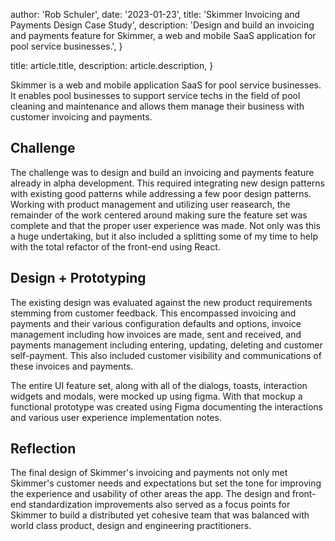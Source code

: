 
  author: 'Rob Schuler',
  date: '2023-01-23',
  title: 'Skimmer Invoicing and Payments Design Case Study',
  description:
    'Design and build an invoicing and payments feature for Skimmer, a web and mobile SaaS application for pool service businesses.',
}

  title: article.title,
  description: article.description,
}


Skimmer is a web and mobile application SaaS for pool
service businesses. It enables pool businesses to support service
techs in the field of pool cleaning and maintenance and allows them
manage their business with customer invoicing and payments.

<FigureImage
  src={imgPaymentsLearnMore}
  alt="Skimmer invoicing and payments onboarding screenshot"
  caption="Skimmer Invoicing and Payments Onboarding"
/>

## Challenge

The challenge was to design and build an invoicing and payments
feature already in alpha development. This required integrating new design
patterns with existing good patterns while addressing a few poor
design patterns. Working with product management and utilizing user reasearch,
the remainder of the work centered around making sure the feature set
was complete and that the proper user experience was made. Not only was this a huge undertaking, but it
also included a splitting some of my time to help with the total refactor of the front-end using React.

## Design + Prototyping

The existing design was evaluated against the new product
requirements stemming from customer feedback. This encompassed invoicing and
payments and their various configuration defaults and options, invoice management
including how invoices are made, sent and received, and payments
management including entering, updating, deleting and customer
self-payment. This also included customer visibility and
communications of these invoices and payments.

The entire UI feature set, along with all of the dialogs, toasts,
interaction widgets and modals, were mocked up using figma. With
that mockup a functional prototype was created using Figma
documenting the interactions and various user experience implementation notes.

<FigureImage
  src={imgSkimmerFigma}
  alt="Mockups done in Figma screenshot"
  caption="Figma Mockups"
/>

<FigureImage
  src={imgSkimmerFigmaProto}
  alt="Figma Prototype screenshot"
  caption="Figma Prototype"
/>

<FigureImage
  src={imgInvoicing}
  alt="Invoicing screenshot"
  caption="Invoice Management"
/>

<FigureImage
  src={imgInvoiceAdd}
  alt="Add invoice screenshot"
  caption="Add Invoice"
/>

<FigureImage
  src={imgInvoiceDetail}
  alt="Invoice detail screenshot"
  caption="Invoice Detail"
/>

<FigureImage
  src={imgInvoiceEmail}
  alt="Invoice email screenshot"
  caption="Customer Invoice Email"
/>

<FigureImage
  src={imgPaymentsRefund}
  alt="Payment refund screenshot"
  caption="Payments Refund Modal"
/>

<FigureImage
  src={imgDashboard}
  alt="Dashboard screenshot"
  caption="Dashboard Updates"
/>

## Reflection

The final design of Skimmer's invoicing and payments not only met Skimmer's
customer needs and expectations but set the tone for improving the
experience and usability of other areas the app. The design and front-end
standardization improvements also served as a focus points for
Skimmer to build a distributed yet cohesive team that was balanced
with world class product, design and engineering practitioners.
